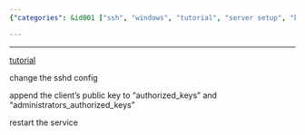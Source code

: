 ```yaml
---
{"categories": &id001 ["ssh", "windows", "tutorial", "server setup", "key-based authentication", "sshd config", "security"], "category": "Networking", "date": "2023-02-15 05:09:15", "description": "This article provides a step-by-step guide on how to install and configure an SSH server on Windows, secure it with key-based authentication, and customize the SSHD configuration.", "tags": *id001, "title": "Setup Ssh Server On Windows, Enable Key Based Authentication To Windows Ssh Server"}

---
```


------

[tutorial](https://woshub.com/using-ssh-key-based-authentication-on-windows/)

change the sshd config

append the client's public key to "authorized_keys" and "administrators_authorized_keys"

restart the service


